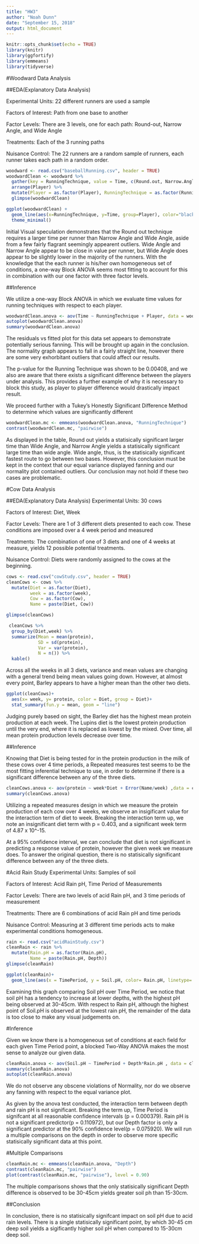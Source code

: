```yaml
---
title: "HW3"
author: "Noah Dunn"
date: "September 15, 2018"
output: html_document
---
```


```r
knitr::opts_chunk$set(echo = TRUE)
library(knitr)
library(ggfortify)
library(emmeans)
library(tidyverse)
```

#Woodward Data Analysis

##EDA(Explanatory Data Analysis)

Experimental Units: 22 different runners are used a sample 

Factors of Interest: Path from one base to another

Factor Levels: There are 3 levels, one for each path: Round-out, Narrow Angle, and Wide Angle

Treatments: Each of the 3 running paths

Nuisance Control: The 22 runners are a random sample of runners, each runner takes each path in a random order.

```r
woodward <- read.csv("baseballRunning.csv", header = TRUE) 
woodwardClean <- woodward %>%
  gather(key = RunningTechnique, value = Time, c(Round.out, Narrow.Angle, Wide.Angle)) %>%
  arrange(Player) %>%
  mutate(Player = as.factor(Player), RunningTechnique = as.factor(RunningTechnique)) 
  glimpse(woodwardClean)
```


```r
ggplot(woodwardClean) + 
  geom_line(aes(x=RunningTechnique, y=Time, group=Player), color="black" ) +
  theme_minimal() 
```

Initial Visual speculation demonstrates that the Round out technique requires a larger time per runner than Narrow Angle and Wide Angle, aside from a few fairly flagrant seemingly appearent outliers. Wide Angle and Narrow Angle appear to be close in value per runner, but Wide Angle does appear to be slightly lower in the majority of the runners.
With the knowledge that the each runner is his/her own homogeneous set of conditions, a one-way Block ANOVA seems most fitting to account for this in combination with our one factor with three factor levels.

##Inference

We utilize a one-way Block ANOVA in which we evaluate time values for running techniques with respect to each player.

```r
woodwardClean.anova <- aov(Time ~ RunningTechnique + Player, data = woodwardClean)
autoplot(woodwardClean.anova)
summary(woodwardClean.anova)
```

The residuals vs fitted plot for this data set appears to demonstrate potentially serious fanning. This will be brought up again in the conclusion.
The normality graph appears to fall in a fairly straight line, however there are some very exhorbitant outliers that could affect our results.

The p-value for the Running Technique was shown to be 0.00408, and we also are aware that there exists a significant difference between the players under analysis. This provides a further example of why it is necessary to block this study, as player to player difference would drastically impact result.

We proceed further with a Tukey's Honestly Significant Difference Method to determine which values are significantly different

```r
woodwardClean.mc <- emmeans(woodwardClean.anova, "RunningTechnique")
contrast(woodwardClean.mc, "pairwise")
```
As displayed in the table, Round out yields a statisically significant larger time than Wide Angle, and Narrow Angle yields a statisically significant large time than wide angle.
Wide angle, thus, is the statisically significant fastest route to go between two bases. However, this conclusion must be kept in the context that our equal variance displayed fanning and our normality plot  contained outliers. Our conclusion may not hold if these two cases are problematic. 

#Cow Data Analysis

##EDA(Explanatory Data Analysis)
Experimental Units: 30 cows

Factors of Interest: Diet, Week

Factor Levels: There are 1 of 3 different diets presented to each cow. These conditions are imposed over a 4 week period and measured

Treatments: The combination of one of 3 diets and one of 4 weeks at measure, yields 12 possible potential treatments. 

Nuisance Control: Diets were randomly assigned to the cows at the beginning.

```r
cows <- read.csv("cowStudy.csv", header = TRUE) 
cleanCows <- cows %>%
  mutate(Diet = as.factor(Diet),
         week = as.factor(week),
         Cow = as.factor(Cow),
         Name = paste(Diet, Cow))

glimpse(cleanCows)
```
```r
 cleanCows %>%
  group_by(Diet,week) %>%
  summarize(Mean = mean(protein),
            SD = sd(protein),
            Var = var(protein),
            N = n()) %>%
  kable()
```

Across all the weeks in all 3 diets, variance and mean values are changing with a general trend being mean values going down.
However, at almost every point, Barley appears to have a higher mean than the other two diets.


```r
ggplot(cleanCows)+
  aes(x= week, y= protein, color = Diet, group = Diet)+
  stat_summary(fun.y = mean, geom = "line") 
```

Judging purely based on sight, the Barley diet has the highest mean protein production at each week. The Lupins diet is the lowest
protein production until the very end, where it is replaced as lowest by the mixed. Over time, all mean protein production levels decrease over
time.

##Inference


Knowing that Diet is being tested for in the protein production in the milk of these cows over 4 time periods, a Repeated measures test seems 
to be the most fitting inferential technique to use, in order to determine if there is a significant difference between any of the three diets.


```r
cleanCows.anova <- aov(protein ~ week*Diet + Error(Name/week) ,data = cleanCows)
summary(cleanCows.anova)
```

Utilizing a  repeated measures design in which we measure the protein production of each cow over 4 weeks, we observe an insigificant value for the interaction term of diet to week. 
Breaking the interaction term up, we note an insignificant diet term with p = 0.403, and a significant week term of 4.87 x 10^-15.

At a 95% confidence interval, we can conclude that diet is not significant in predicting
a response value of protein, however the given week we measure does. To answer the original question, there is no statisically significant difference between
any of the three diets.





#Acid Rain Study
Experimental Units: Samples of soil

Factors of Interest: Acid Rain pH, Time Period of Measurements

Factor Levels: There are two levels of acid Rain pH, and 3 time periods of measurement 

Treatments: There are 6 combinations of acid Rain pH and time periods

Nuisance Control: Measuring at 3 different time periods acts to make experimental conditions homogeneous.

```r
rain <- read.csv("acidRainStudy.csv")
cleanRain <- rain %>%
  mutate(Rain.pH = as.factor(Rain.pH),
         Name = paste(Rain.pH, Depth))
glimpse(cleanRain)
```
```r
ggplot(cleanRain)+
  geom_line(aes(x = TimePeriod, y = Soil.pH, color= Rain.pH, linetype= Depth, group = Name)) 
```

Examining this graph comparing Soil pH over Time Period, we notice that soil pH has a tendency to increase at lower depths, with the highest pH being observed
at 30-45cm. With respect to Rain pH, although the highest point of Soil.pH is observed at the lowest rain pH, the remainder of the data is too close to make any visual judgements
on.

#Inference 

Given we know there is a homogeneous set of conditions at each field for each given Time Period point, a blocked Two-Way ANOVA makes the most sense to analyze our given
data.

```r
cleanRain.anova <- aov(Soil.pH ~ TimePeriod + Depth*Rain.pH , data = cleanRain)
summary(cleanRain.anova)
autoplot(cleanRain.anova)
```

We do not observe any obscene violations of Normality, nor do we observe any fanning with respect to the equal variance plot.

As given by the anova test conducted, the interaction term between depth and rain pH is not significant. Breaking the term up, Time Period is signifcant at all reasonable
confidence intervals (p = 0.000379). Rain pH is not a significant predictor(p = 0.110972), but our Depth factor is only a significant predictor at the 90% confidence level(p = 0.075920). We will run a multiple comparisons on the depth in order to observe more specific statisically significant data at this point.

#Multiple Comparisons

```r
cleanRain.mc <- emmeans(cleanRain.anova, "Depth")
contrast(cleanRain.mc, "pairwise")
plot(contrast(cleanRain.mc, "pairwise"), level = 0.90)
```

The multiple comparisons shows that the only statisically significant Depth difference is observed to be 30-45cm yields greater soil ph than 15-30cm.

##Conclusion

In conclusion, there is no statisically signifcant impact on soil pH due to acid rain levels. There is a single statisically significant point, by which 30-45 cm deep soil yields 
a sigificantly higher soil pH when compared to 15-30cm deep soil.



